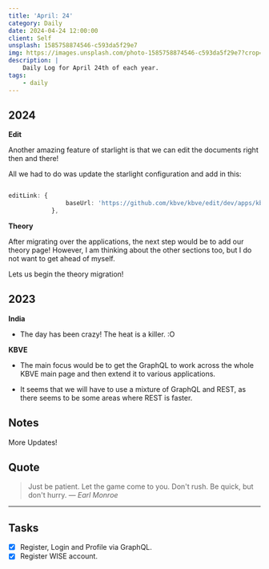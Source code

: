 ```yaml
---
title: 'April: 24'
category: Daily
date: 2024-04-24 12:00:00
client: Self
unsplash: 1585758874546-c593da5f29e7
img: https://images.unsplash.com/photo-1585758874546-c593da5f29e7?crop=entropy&cs=srgb&fm=jpg&ixid=MnwzNjM5Nzd8MHwxfHJhbmRvbXx8fHx8fHx8fDE2ODE3NDg2ODY&ixlib=rb-4.0.3&q=85
description: |
    Daily Log for April 24th of each year.
tags:
    - daily
---
```


## 2024

**Edit**

Another amazing feature of starlight is that we can edit the documents right then and there!

All we had to do was update the starlight configuration and add in this:

```ts

editLink: {
				baseUrl: 'https://github.com/kbve/kbve/edit/dev/apps/kbve.com',
			},

```

**Theory**

After migrating over the applications, the next step would be to add our theory page!
However, I am thinking about the other sections too, but I do not want to get ahead of myself.

Lets us begin the theory migration!

## 2023

**India**

-   The day has been crazy! The heat is a killer. :O

**KBVE**

-   The main focus would be to get the GraphQL to work across the whole KBVE main page and then extend it to various applications.

-   It seems that we will have to use a mixture of GraphQL and REST, as there seems to be some areas where REST is faster.

## Notes

More Updates!

## Quote

> Just be patient. Let the game come to you. Don't rush. Be quick, but don't hurry.
> — <cite>Earl Monroe</cite>

---

## Tasks

-   [x] Register, Login and Profile via GraphQL.
-   [x] Register WISE account.

